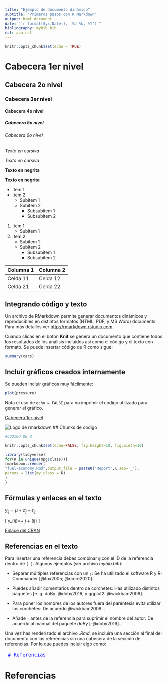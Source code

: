 ```yaml
---
title: "Ejemplo de documento dinámico"
subtitle: "Primeros pasos con R Markdown"
output: html_document
date: "`r format(Sys.Date(), '%d %b, %Y')`"
bibliography: mybib.bib
csl: apa.csl
---
```


```r
knitr::opts_chunk$set(echo = TRUE)
```

# Cabecera 1er nivel{.tabset}

## Cabecera 2o nivel

### Cabecera 3er nivel
#### Cabecera 4o nivel
##### Cabecera 5o nivel
###### Cabecera 6o nivel

*Texto en cursiva*

_Texto en cursiva_

**Texto en negrita**

__Texto en negrita__

* Item 1
* Item 2
    + Subitem 1
    + Subitem 2
        + Subsubitem 1
        + Subsubitem 2
        
1. Item 1
    + Subitem 1
2. Item 2
    + Subitem 1
    + Subitem 2
        + Subsubitem 1
        + Subsubitem 2
        
        
Columna 1   |  Columna 2
------------|-----------
Celda 11    |  Celda 12
Celda 21    |  Celda 22


## Integrando código y texto

Un archivo de RMarkdown permite generar documentos dinámicos y reproducibles en distintos formatos (HTML, PDF, y MS Word) documents. Para más detalles ver <http://rmarkdown.rstudio.com>.

Cuando clicas en el botón **Knit** se genera un documento que contiene todos los resultados de los análisis incluídos así como el código y el texto con formato. Se puede insertar código de R como sigue:

```r
summary(cars)
```

## Incluir gráficos creados internamente

Se pueden incluir gráficos muy fácilmente:

```r
plot(pressure)
```

Nota el uso de `echo = FALSE` para no imprimir el código utilizado para generar el gráfico.

[Cabecera 1er nivel]

![Logo de rmarkdown](rmarkdown.png)
## Chunks de código

```r

#CÓDIGO DE R

```

```r
knitr::opts_chunk$set(echo=FALSE, fig.height=10, fig.width=10)
```

```r
library(tidyverse)
for(K in unique(mpg$class)){
rmarkdown::render(
"fuel-economy.Rmd",output_file = paste0('Report',K,sep='_'),
params = list(my_class = K)
)
}
```


## Fórmulas y enlaces en el texto

$y_{ij}=\mu + \alpha_j + \epsilon_{ij}$

\[ y_{ij}=\mu + \alpha_j + \epsilon_{ij} \]


[Enlace del CRAN](https://cran.r-project.org/)

## Referencias en el texto

Para insertar una referencia debes combinar `@` con el ID de la referencia dentro de `[ ]`. Algunos ejemplos (ver archivo *mybib.bib*):

- Separar múltiples referencias con un `;`: Se ha utilizado el software R y R-Commander [@fox2005; @rcore2020].

- Puedes añadir comentarios dentro de corchetes: Has utilizado distintos paquetes [e. g. doBy: @doby2016; y ggplot2: @wickham2009].

- Para poner los nombres de los autores fuera del paréntesis evita utilizar los corchetes: De acuerdo @wickham2009...

- Añade `-` antes de la referencia para suprimir el nombre del autor: De acuerdo al manual del paquete *doBy* [-@doby2016]...

Una vez has renderizado el archivo *.Rmd*, se incluirá una sección al final del documento con las referencias sin una cabecera de la sección de referencias. Por lo que puedes incluir algo como:

<pre style="color:blue;font-size:130%"><code class="r"> # Referencias 
</code></pre>

# Referencias

